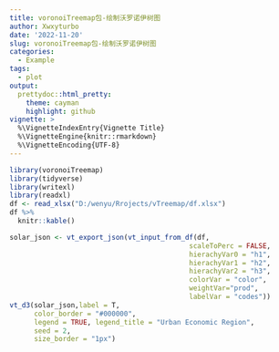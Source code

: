 ```yaml
---
title: voronoiTreemap包-绘制沃罗诺伊树图
author: Xwxyturbo
date: '2022-11-20'
slug: voronoiTreemap包-绘制沃罗诺伊树图
categories:
  - Example
tags:
  - plot
output:
  prettydoc::html_pretty:
    theme: cayman
    highlight: github
vignette: >
  %\VignetteIndexEntry{Vignette Title}
  %\VignetteEngine{knitr::rmarkdown}
  %\VignetteEncoding{UTF-8}
---
```


```r
library(voronoiTreemap)
library(tidyverse)
library(writexl)
library(readxl)
df <- read_xlsx("D:/wenyu/Rrojects/vTreemap/df.xlsx")
df %>% 
  knitr::kable()

solar_json <- vt_export_json(vt_input_from_df(df, 
                                            scaleToPerc = FALSE,
                                            hierachyVar0 = "h1",
                                            hierachyVar1 = "h2", 
                                            hierachyVar2 = "h3", 
                                            colorVar = "color", 
                                            weightVar="prod",
                                            labelVar = "codes"))
vt_d3(solar_json,label = T, 
      color_border = "#000000",
      legend = TRUE, legend_title = "Urban Economic Region",
      seed = 2,
      size_border = "1px")
```

